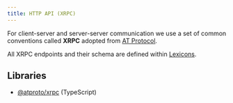 ```yaml
---
title: HTTP API (XRPC)
---
```


For client-server and server-server communication we use a set of common conventions called **XRPC** adopted from [AT Protocol](https://atproto.com/specs/xrpc).

All XRPC endpoints and their schema are defined within [Lexicons](/specs/lexicon).

## Libraries

* [@atproto/xrpc](https://github.com/bluesky-social/atproto/tree/main/packages/xrpc) (TypeScript)